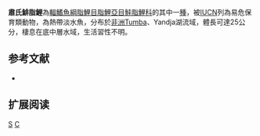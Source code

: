 {{Speciesbox 
| genus = Clupeocharax
| species = schoutedeni
| status = VU
| status_system = IUCN3.1
| authority =  [[Pellegrin|Pellegrin]], 1926
| synonyms = *''Clupeopetersius schoutedeni''<br /><small>Pellegrin, 1926</small>
}}
'''肅氏鯡脂鯉'''為[[輻鰭魚綱|輻鰭魚綱]][[脂鯉目|脂鯉目]][[脂鯉亞目|脂鯉亞目]][[鮭脂鯉科|鮭脂鯉科]]的其中一[[種|種]]，被[[IUCN|IUCN]]列為易危保育類動物，為熱帶淡水魚，分布於[[非洲|非洲]]Tumba、Yandja湖流域，體長可達25公分，棲息在底中層水域，生活習性不明。

==参考文献==
{{refbegin}}
*{{FishBase_species|genus=Clupeocharax|species=schoutedeni|year=2014|month=1}}
{{refend}}

== 扩展阅读 ==
{{refbegin}}
{{wikispecies-inline|Clupeocharax schoutedeni|肅氏鯡脂鯉}}
{{refend}}

{{Taxonbar|from=Q6416093}}

[[Category:鯡脂鯉屬|S]]
[[Category:1926年描述的魚類|C]]

{{魚類小作品}}